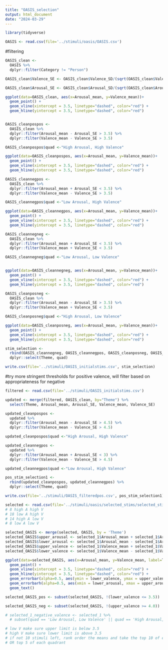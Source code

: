 ```yaml
---
title: "OASIS_selection"
output: html_document
date: "2024-03-29"
---
```


```r
library(tidyverse)
```

```r
OASIS <- read.csv(file='../stimuli/oasis/OASIS.csv')
```

#filtering
```r
OASIS_clean <-
  OASIS %>%
  dplyr::filter(Category != "Person")

OASIS_clean$Valence_SE <- OASIS_clean$Valence_SD/(sqrt(OASIS_clean$Valence_N))

OASIS_clean$Arousal_SE <- OASIS_clean$Arousal_SD/(sqrt(OASIS_clean$Arousal_N))

ggplot(data=OASIS_clean, aes(x=Arousal_mean, y=Valence_mean))+
  geom_point() +
  geom_vline(xintercept = 3.5, linetype="dashed", color="red") +
  geom_hline(yintercept = 3.5, linetype="dashed", color="red")


OASIS_cleanpospos <- 
  OASIS_clean %>%
  dplyr::filter(Arousal_mean - Arousal_SE > 3.5) %>%
  dplyr::filter(Valence_mean - Valence_SE > 3.5)

OASIS_cleanpospos$quad <-"High Arousal, High Valence"

ggplot(data=OASIS_cleanpospos, aes(x=Arousal_mean, y=Valence_mean))+
  geom_point() +
  geom_vline(xintercept = 3.5, linetype="dashed", color="red") +
  geom_hline(yintercept = 3.5, linetype="dashed", color="red")

OASIS_cleannegpos <- 
  OASIS_clean %>%
  dplyr::filter(Arousal_mean + Arousal_SE < 3.5) %>%
  dplyr::filter(Valence_mean - Valence_SE > 3.5)

OASIS_cleannegpos$quad <-"Low Arousal, High Valence"

ggplot(data=OASIS_cleannegpos, aes(x=Arousal_mean, y=Valence_mean))+
  geom_point() +
  geom_vline(xintercept = 3.5, linetype="dashed", color="red") +
  geom_hline(yintercept = 3.5, linetype="dashed", color="red")

OASIS_cleannegneg <- 
  OASIS_clean %>%
  dplyr::filter(Arousal_mean + Arousal_SE < 3.5) %>%
  dplyr::filter(Valence_mean + Valence_SE < 3.5)

OASIS_cleannegneg$quad <-"Low Arousal, Low Valence"


ggplot(data=OASIS_cleannegneg, aes(x=Arousal_mean, y=Valence_mean))+
  geom_point() +
  geom_vline(xintercept = 3.5, linetype="dashed", color="red") +
  geom_hline(yintercept = 3.5, linetype="dashed", color="red")

OASIS_cleanposneg <- 
  OASIS_clean %>%
  dplyr::filter(Arousal_mean - Arousal_SE > 3.5) %>%
  dplyr::filter(Valence_mean + Valence_SE < 3.5)

OASIS_cleanposneg$quad <-"High Arousal, Low Valence"

ggplot(data=OASIS_cleanposneg, aes(x=Arousal_mean, y=Valence_mean))+
  geom_point() +
  geom_vline(xintercept = 3.5, linetype="dashed", color="red") +
  geom_hline(yintercept = 3.5, linetype="dashed", color="red")

stim_selection <- 
  rbind(OASIS_cleannegneg, OASIS_cleannegpos, OASIS_cleanposneg, OASIS_cleanpospos) %>%
  dplyr::select(Theme, quad)

write.csv(file='../stimuli/OASIS_initialstims.csv', stim_selection)
```

#try more stringent thresholds for positive valence, will filter based on appropriateness for negative
```r
filtered <- read.csv(file='../stimuli/OASIS_initialstims.csv')

updated <- merge(filtered, OASIS_clean, by="Theme") %>%
  select(Theme, Arousal_mean, Arousal_SE, Valence_mean, Valence_SE)

updated_cleanpospos <- 
  updated %>%
  dplyr::filter(Arousal_mean - Arousal_SE > 4.5) %>%
  dplyr::filter(Valence_mean - Valence_SE > 4.5)

updated_cleanpospos$quad <-"High Arousal, High Valence"

updated_cleannegpos <- 
  updated %>%
  dplyr::filter(Arousal_mean + Arousal_SE < 3) %>%
  dplyr::filter(Valence_mean - Valence_SE > 4.5)

updated_cleannegpos$quad <-"Low Arousal, High Valence"

pos_stim_selection1 <- 
  rbind(updated_cleanpospos, updated_cleannegpos) %>%
  dplyr::select(Theme, quad)

write.csv(file='../stimuli/OASIS_filteredpos.csv', pos_stim_selection1)
```

```r
selected <- read.csv(file='../stimuli/oasis/selected_stims/selected_stims.csv')
# 8 high A high V
# 18 low A high V
# 14 high A low V
# 8 low A low V

selected_OASIS <- merge(selected, OASIS, by = 'Theme')
selected_OASIS$upper_arousal <- selected_1$Arousal_mean + selected_1$Arousal_SD
selected_OASIS$lower_arousal <- selected_1$Arousal_mean - selected_1$Arousal_SD
selected_OASIS$upper_valence <- selected_1$Valence_mean + selected_1$Valence_SD
selected_OASIS$lower_valence <- selected_1$Valence_mean - selected_1$Valence_SD

ggplot(data=selected_OASIS, aes(x=Arousal_mean, y=Valence_mean, label=Theme))+
  geom_point() +
  geom_vline(xintercept = 3.5, linetype="dashed", color="red") +
  geom_hline(yintercept = 3.5, linetype="dashed", color="red") +
  geom_errorbar(alpha=0.5, aes(ymin = lower_valence, ymax = upper_valence)) +
  geom_errorbarh(alpha=0.5, aes(xmin = lower_arousal, xmax = upper_arousal)) +
  geom_text()

selected_OASIS_pos <- subset(selected_OASIS, !(lower_valence <= 3.5))

selected_OASIS_neg <- subset(selected_OASIS, !(upper_valence >= 4.0))

# selected_1_negative_valence <- selected_1 %>%
  # subset(quad == 'Low Arousal, Low Valence' || quad == 'High Arousal, Low Valence')

# low V make sure upper limit is below 3.5
# high V make sure lower limit is above 3.5
# if not 10 stimuli left, rank order the means and take the top 10 of each valence
# OR top 5 of each quadrant
  
```